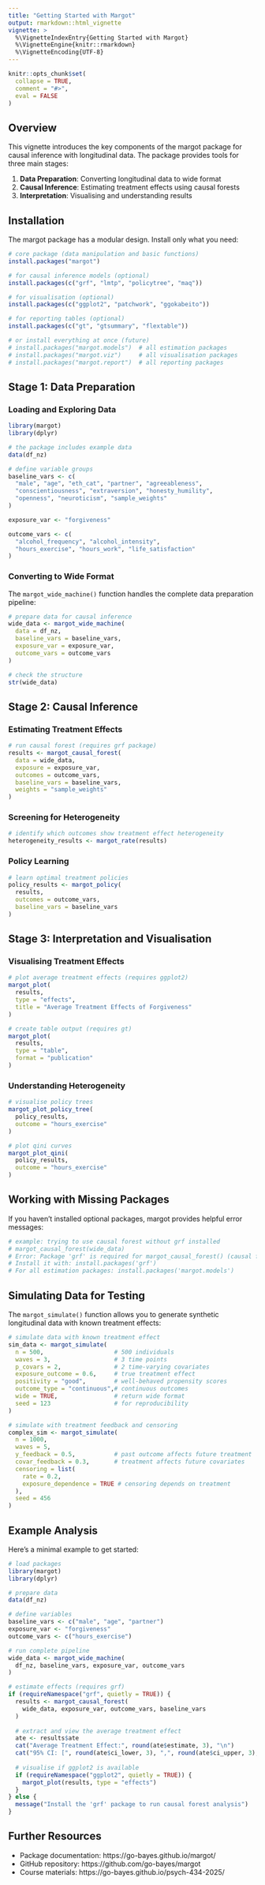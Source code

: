 ```yaml
---
title: "Getting Started with Margot"
output: rmarkdown::html_vignette
vignette: >
  %\VignetteIndexEntry{Getting Started with Margot}
  %\VignetteEngine{knitr::rmarkdown}
  %\VignetteEncoding{UTF-8}
---
```


```r
knitr::opts_chunk$set(
  collapse = TRUE,
  comment = "#>",
  eval = FALSE
)
```

## Overview

This vignette introduces the key components of the margot package for causal inference with longitudinal data. The package provides tools for three main stages:

1. **Data Preparation**: Converting longitudinal data to wide format
2. **Causal Inference**: Estimating treatment effects using causal forests
3. **Interpretation**: Visualising and understanding results

## Installation

The margot package has a modular design. Install only what you need:

```r
# core package (data manipulation and basic functions)
install.packages("margot")

# for causal inference models (optional)
install.packages(c("grf", "lmtp", "policytree", "maq"))

# for visualisation (optional)
install.packages(c("ggplot2", "patchwork", "ggokabeito"))

# for reporting tables (optional)
install.packages(c("gt", "gtsummary", "flextable"))

# or install everything at once (future)
# install.packages("margot.models")  # all estimation packages
# install.packages("margot.viz")     # all visualisation packages
# install.packages("margot.report")  # all reporting packages
```

## Stage 1: Data Preparation

### Loading and Exploring Data

```r
library(margot)
library(dplyr)

# the package includes example data
data(df_nz)

# define variable groups
baseline_vars <- c(
  "male", "age", "eth_cat", "partner", "agreeableness",
  "conscientiousness", "extraversion", "honesty_humility", 
  "openness", "neuroticism", "sample_weights"
)

exposure_var <- "forgiveness"

outcome_vars <- c(
  "alcohol_frequency", "alcohol_intensity", 
  "hours_exercise", "hours_work", "life_satisfaction"
)
```

### Converting to Wide Format

The `margot_wide_machine()` function handles the complete data preparation pipeline:

```r
# prepare data for causal inference
wide_data <- margot_wide_machine(
  data = df_nz,
  baseline_vars = baseline_vars,
  exposure_var = exposure_var,
  outcome_vars = outcome_vars
)

# check the structure
str(wide_data)
```

## Stage 2: Causal Inference

### Estimating Treatment Effects

```r
# run causal forest (requires grf package)
results <- margot_causal_forest(
  data = wide_data,
  exposure = exposure_var,
  outcomes = outcome_vars,
  baseline_vars = baseline_vars,
  weights = "sample_weights"
)
```

### Screening for Heterogeneity

```r
# identify which outcomes show treatment effect heterogeneity
heterogeneity_results <- margot_rate(results)
```

### Policy Learning

```r
# learn optimal treatment policies
policy_results <- margot_policy(
  results,
  outcomes = outcome_vars,
  baseline_vars = baseline_vars
)
```

## Stage 3: Interpretation and Visualisation

### Visualising Treatment Effects

```r
# plot average treatment effects (requires ggplot2)
margot_plot(
  results,
  type = "effects",
  title = "Average Treatment Effects of Forgiveness"
)

# create table output (requires gt)
margot_plot(
  results,
  type = "table",
  format = "publication"
)
```

### Understanding Heterogeneity

```r
# visualise policy trees
margot_plot_policy_tree(
  policy_results,
  outcome = "hours_exercise"
)

# plot qini curves
margot_plot_qini(
  policy_results,
  outcome = "hours_exercise"
)
```

## Working with Missing Packages

If you haven't installed optional packages, margot provides helpful error messages:

```r
# example: trying to use causal forest without grf installed
# margot_causal_forest(wide_data)
# Error: Package 'grf' is required for margot_causal_forest() (causal forest estimation).
# Install it with: install.packages('grf')
# For all estimation packages: install.packages('margot.models')
```

## Simulating Data for Testing

The `margot_simulate()` function allows you to generate synthetic longitudinal data with known treatment effects:

```r
# simulate data with known treatment effect
sim_data <- margot_simulate(
  n = 500,                    # 500 individuals
  waves = 3,                  # 3 time points
  p_covars = 2,               # 2 time-varying covariates
  exposure_outcome = 0.6,     # true treatment effect
  positivity = "good",        # well-behaved propensity scores
  outcome_type = "continuous",# continuous outcomes
  wide = TRUE,                # return wide format
  seed = 123                  # for reproducibility
)

# simulate with treatment feedback and censoring
complex_sim <- margot_simulate(
  n = 1000,
  waves = 5,
  y_feedback = 0.5,           # past outcome affects future treatment
  covar_feedback = 0.3,       # treatment affects future covariates
  censoring = list(
    rate = 0.2,
    exposure_dependence = TRUE # censoring depends on treatment
  ),
  seed = 456
)
```

## Example Analysis

Here's a minimal example to get started:

```r
# load packages
library(margot)
library(dplyr)

# prepare data
data(df_nz)

# define variables
baseline_vars <- c("male", "age", "partner")
exposure_var <- "forgiveness"
outcome_vars <- c("hours_exercise")

# run complete pipeline
wide_data <- margot_wide_machine(
  df_nz, baseline_vars, exposure_var, outcome_vars
)

# estimate effects (requires grf)
if (requireNamespace("grf", quietly = TRUE)) {
  results <- margot_causal_forest(
    wide_data, exposure_var, outcome_vars, baseline_vars
  )
  
  # extract and view the average treatment effect
  ate <- results$ate
  cat("Average Treatment Effect:", round(ate$estimate, 3), "\n")
  cat("95% CI: [", round(ate$ci_lower, 3), ",", round(ate$ci_upper, 3), "]\n")
  
  # visualise if ggplot2 is available
  if (requireNamespace("ggplot2", quietly = TRUE)) {
    margot_plot(results, type = "effects")
  }
} else {
  message("Install the 'grf' package to run causal forest analysis")
}
```

## Further Resources

- Package documentation: https://go-bayes.github.io/margot/
- GitHub repository: https://github.com/go-bayes/margot
- Course materials: https://go-bayes.github.io/psych-434-2025/